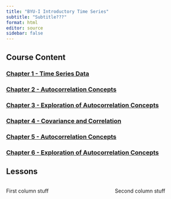 ```yaml
---
title: "BYU-I Introductory Time Series"
subtitle: "Subtitle???"
format: html
editor: source
sidebar: false
---
```


::: {.callout-tip appearance="minimal"}

## Course Content

###   [Chapter 1 - Time Series Data](chapter_1.html)

###   [Chapter 2 - Autocorrelation Concepts](chapter_2.html)

###   [Chapter 3 - Exploration of Autocorrelation Concepts](chapter_3.html)

###   [Chapter 4 - Covariance and Correlation](chapter_4.html)

###   [Chapter 5 - Autocorrelation Concepts](chapter_5.html)

###   [Chapter 6 - Exploration of Autocorrelation Concepts](chapter_6.html)

:::




::: {.callout-tip appearance="minimal"}

## Lessons

:::: {.columns}

::: {.column width="45%"}

First column stuff

:::

::: {.column width="10%"}
<!-- empty column to create gap -->
:::

::: {.column width="45%"}

Second column stuff

:::

::::


:::
